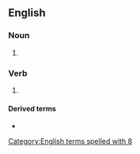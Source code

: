 ==English==

===Noun===
{{en-noun|~}}

# {{lb|en|Internet slang|text messaging}} {{abbreviation of|en|hate}}

===Verb===
{{en-verb}}

# {{lb|en|Internet slang|text messaging}} {{abbreviation of|en|hate}}

====Derived terms====
* {{l|en|h8er}}

[[Category:English terms spelled with 8]]